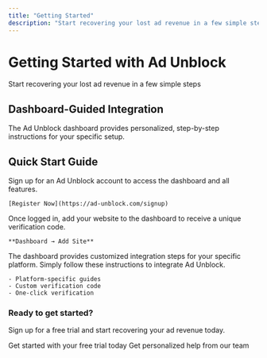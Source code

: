 ```yaml
---
title: "Getting Started"
description: "Start recovering your lost ad revenue in a few simple steps"
---
```


# Getting Started with Ad Unblock

Start recovering your lost ad revenue in a few simple steps

## Dashboard-Guided Integration

The Ad Unblock dashboard provides personalized, step-by-step instructions for your specific setup.

## Quick Start Guide

<Steps>
  <Step title="Create Your Account">
    Sign up for an Ad Unblock account to access the dashboard and all features.
    
    [Register Now](https://ad-unblock.com/signup)
  </Step>
  
  <Step title="Add Your Website">
    Once logged in, add your website to the dashboard to receive a unique verification code.
    
    **Dashboard → Add Site**
  </Step>
  
  <Step title="Follow Dashboard Instructions">
    The dashboard provides customized integration steps for your specific platform. Simply follow these instructions to integrate Ad Unblock.
    
    - Platform-specific guides
    - Custom verification code
    - One-click verification
  </Step>
</Steps>

### Ready to get started?

Sign up for a free trial and start recovering your ad revenue today.

<CardGroup cols={2}>
  <Card
    title="Start Free Trial"
    icon="rocket"
    href="https://ad-unblock.com/signup"
  >
    Get started with your free trial today
  </Card>
  <Card
    title="Contact Us"
    icon="headset"
    href="https://ad-unblock.com/contact"
  >
    Get personalized help from our team
  </Card>
</CardGroup>
